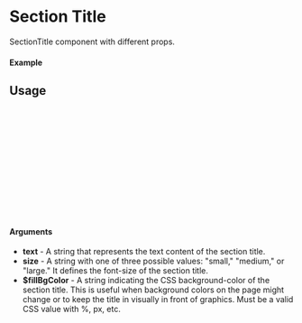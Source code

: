 
<Meta of={SectionTitle} title="SectionTitle" />

# Section Title

SectionTitle component with different props.

#### Example

<Canvas of={SectionTitle.Primary} layout="padded" />

## Usage

```ts
import {SectionTitle} from "erinmyoung-ui";

const SectionTitleExample = () => {
  return (
    <SectionTitle
      text={"Section Title"}
      size={"small"}
      $fillBgColor=true
    />
  );
};

export default SectionTitleExample;
```

#### Arguments

- **text** - A string that represents the text content of the section title.
- **size** - A string with one of three possible values: "small," "medium," or "large." It defines the font-size of the section title.
- **$fillBgColor** - A string indicating the CSS background-color of the section title. This is useful when background colors on the page might change or to keep the title in visually in front of graphics. Must be a valid CSS value with %, px, etc.
